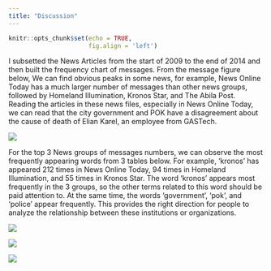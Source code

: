```yaml
---
title: "Discussion"
---
```


```r
knitr::opts_chunk$set(echo = TRUE,
                      fig.align = 'left')
```

I subsetted the News Articles from the start of 2009 to the end of 2014 and then built the frequency chart of messages. From the message figure below, We can find obvious peaks in some news, for example, News Online Today has a much larger number of messages than other news groups, followed by Homeland Illumination, Kronos Star, and The Abila Post. Reading the articles in these news files, especially in News Online Today, we can read that the city government and POK have a disagreement about the cause of death of Elian Karel, an employee from GASTech.

![](img/message_freq.png)


For the top 3 News groups of messages numbers, we can observe the most frequently appearing words from 3 tables below. For example, 'kronos' has appeared 212 times in News Online Today, 94 times in Homeland Illumination, and 55 times in Kronos Star. The word 'kronos' appears most frequently in the 3 groups, so the other terms related to this word should be paid attention to. At the same time, the words ‘government’, ‘pok’, and ‘police’ appear frequently. This provides the right direction for people to analyze the relationship between these institutions or organizations.

![](img/today.png)

![](img/Homeland.png)



![](img/kronos.jpg)





